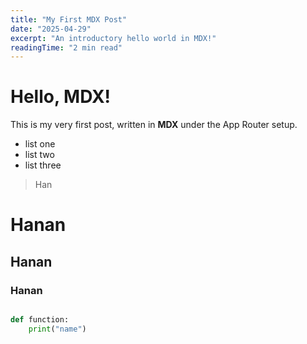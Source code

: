 ```yaml
---
title: "My First MDX Post"
date: "2025-04-29"
excerpt: "An introductory hello world in MDX!"
readingTime: "2 min read"
---
```


# Hello, MDX!

This is my very first post, written in **MDX** under the App Router setup.


- list one
- list two
- list three

> Han


# Hanan
## Hanan
### Hanan

```Python

def function:
    print("name")
```